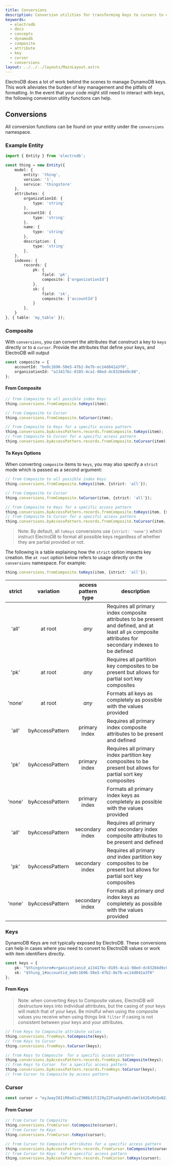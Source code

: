 ```yaml
---
title: Conversions
description: Conversion utilities for transforming keys to cursors to composite attributes
keywords:
  - electrodb
  - docs
  - concepts
  - dynamodb
  - composite
  - attribute
  - key
  - cursor
  - conversions
layout: ../../../layouts/MainLayout.astro
---
```


ElectroDB does a lot of work behind the scenes to manage DynamoDB keys. This work alleviates the burden of key management and the pitfalls of formatting. In the event that your code might still need to interact with keys, the following conversion utility functions can help.

## Conversions

All conversion functions can be found on your entity under the `conversions` namespace.

### Example Entity

```typescript
import { Entity } from 'electrodb';

const thing = new Entity({
    model: {
        entity: 'thing',
        version: '1',
        service: 'thingstore'
    },
    attributes: {
        organizationId: {
            type: 'string'
        },
        accountId: {
            type: 'string'
        },
        name: {
            type: 'string'
        },
        description: {
            type: 'string'
        },
    },
    indexes: {
        records: {
            pk: {
                field: 'pk',
                composite: ['organizationId']
            },
            sk: {
                field: 'sk',
                composite: ['accountId']
            }
        },
    }
}, { table: 'my_table' });
```


### Composite
With `conversions`, you can convert the attributes that construct a key to `keys` directly or to a `cursor`. Provide the attributes that define your keys, and ElectroDB will output

```typescript
const composite = {
    accountId: "be0c1696-50e5-47b2-8e7b-ec14d842a3f0",
    organizationId: "a13417bc-0105-4ca1-98ed-dc83204d9c08",
};
```

#### From Composite

```typescript
// from Composite to all possible index Keys
thing.conversions.fromComposite.toKeys(item);

// from Composite to Cursor
thing.conversions.fromComposite.toCursor(item);

// from Composite to Keys for a specific access pattern
thing.conversions.byAccessPattern.records.fromComposite.toKeys(item);
// from Composite to Cursor for a specific access pattern
thing.conversions.byAccessPattern.records.fromComposite.toCursor(item);
```

#### To Keys Options

When converting `composite` items to `keys`, you may also specify a `strict` mode which is passed as a second argument:

```typescript
// from Composite to all possible index Keys
thing.conversions.fromComposite.toKeys(item, {strict: 'all'});

// from Composite to Cursor
thing.conversions.fromComposite.toCursor(item, {strict: 'all'});

// from Composite to Keys for a specific access pattern
thing.conversions.byAccessPattern.records.fromComposite.toKeys(item, {strict: 'all'});
// from Composite to Cursor for a specific access pattern
thing.conversions.byAccessPattern.records.fromComposite.toCursor(item, {strict: 'all'});
```

> Note: By default, all `toKeys` conversions use `{strict: 'none'}` which instruct ElectroDB to format all possible keys regardless of whether they are partial provided or not.

The following is a table explaining how the `strict` option impacts key creation. the `at root` option below refers to usage directly on the `conversions` namespace. For example:

```typescript
thing.conversions.fromComposite.toKeys(item, {strict: 'all'});
```

| strict  | variation       | access pattern type | description
| :-----: | :-------------: | :-----------------: | ----------
| 'all'   | at root         | _any_               | Requires all primary index composite attributes to be present and defined, and at least all `pk` composite attributes for secondary indexes to be defined
| 'pk'    | at root         | _any_               | Requires all partition key composites to be present but allows for partial sort key composites
| 'none'  | at root         | _any_               | Formats all keys as completely as possible with the values provided
| 'all'   | byAccessPattern | primary index       | Requires all primary index composite attributes to be present and defined
| 'pk'    | byAccessPattern | primary index       | Requires all primary index partition key composites to be present but allows for partial sort key composites
| 'none'  | byAccessPattern | primary index       | Formats all primary index keys as completely as possible with the values provided
| 'all'   | byAccessPattern | secondary index     | Requires all primary _and_ secondary index composite attributes to be present and defined
| 'pk'    | byAccessPattern | secondary index     | Requires all primary _and_ index partition key composites to be present but allows for partial sort key composites
| 'none'  | byAccessPattern | secondary index     | Formats all primary _and_ index keys as completely as possible with the values provided

### Keys

DynamoDB Keys are not typically exposed by ElectroDB. These conversions can help in cases where you need to convert to ElectroDB values or work with item identifiers directly.

```typescript
const keys = {
    pk: "$thingstore#organizationid_a13417bc-0105-4ca1-98ed-dc83204d9c08",
    sk: "$thing_1#accountid_be0c1696-50e5-47b2-8e7b-ec14d842a3f0"
};
```

#### From Keys

> Note: when converting Keys to Composite values, ElectroDB will destructure keys into individual attributes, but the casing of your keys will match that of your keys. Be mindful when using the composite values you receive when using things link `filter` if casing is not consistent between your keys and your attributes.

```typescript
// from Keys to Composite attribute values
thing.conversions.fromKeys.toComposite(keys);
// from Keys to Cursor
thing.conversions.fromKeys.toCursor(keys);

// from Keys to Composite  for a specific access pattern
thing.conversions.byAccessPattern.records.fromKeys.toComposite(keys);
// from Keys to Cursor  for a specific access pattern
thing.conversions.byAccessPattern.records.fromKeys.toCursor(keys);
// from Cursor to Composite by access pattern
```

### Cursor

```typescript
const cursor = "eyJwayI6IiR0aGluZ3N0b3JlI29yZ2FuaXphdGlvbmlkX2ExMzQxN2JjLTAxMDUtNGNhMS05OGVkLWRjODMyMDRkOWMwOCIsInNrIjoiJHRoaW5nXzEjYWNjb3VudGlkX2JlMGMxNjk2LTUwZTUtNDdiMi04ZTdiLWVjMTRkODQyYTNmMCJ9";
```

#### From Cursor

```typescript
// from Cursor to Composite
thing.conversions.fromCursor.toComposite(cursor);
// from Cursor to Keys
thing.conversions.fromCursor.toKeys(cursor);

// from Cursor to Composite attributes for a specific access pattern
thing.conversions.byAccessPattern.records.fromCursor.toComposite(cursor);
// from Cursor to Keys  for a specific access pattern
thing.conversions.byAccessPattern.records.fromCursor.toKeys(cursor);
```